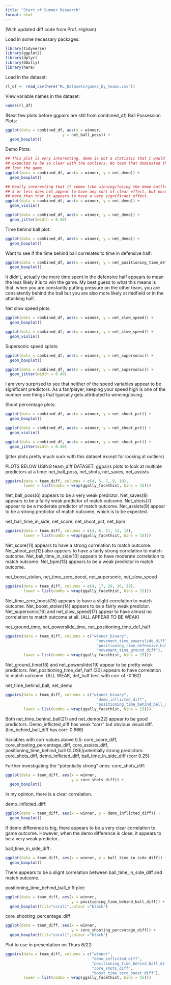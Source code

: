 ```yaml
---
title: "Start of Summer Research"
format: html
---
```

(With updated diff code from Prof. Higham)


Load in some necessary packages:
```r
library(tidyverse)
library(ggplot2)
library(dplyr)
library(GGally)
library(here)
```

Load in the dataset:
```r
rl_df <- read_csv(here("RL_Datasets/games_by_teams.csv"))
```

View variable names in the dataset:
```r
names(rl_df)
```


(Next few plots before ggpairs are still from combined_df)
Ball Possession Plots:
```r
ggplot(data = combined_df, aes(x = winner, 
                         y = net_ball_poss)) +
  geom_boxplot()
```


Demo Plots:
```r
## This plot is very interesting, demo is not a statistic that I would've 
## expected to be so clear with the outliers. No team that dominated the demos 
## lost the game.
ggplot(data = combined_df, aes(x = winner, y = net_demo)) +
  geom_boxplot()
```

```r
## Really interesting that it seems like winning/losing the demo battle by
## 5 or less does not appear to have any sort of clear effect, but once it is 
## more than that it appears to have a very significant effect.
ggplot(data = combined_df, aes(x = winner, y = net_demo)) +
  geom_violin()
```

```r
ggplot(data = combined_df, aes(x = winner, y = net_demo)) +
  geom_jitter(width = 0.40)
```


Time behind ball plot:
```r
ggplot(data = combined_df, aes(x = winner, y = net_demo)) +
  geom_boxplot()
```

Want to see if the time behind ball correlates to time in defensive half:
```r
ggplot(data = combined_df, aes(x = winner, y = net_positioning_time_def_half)) +
  geom_boxplot()
```

It didn't, actually the more time spent in the defensive half appears to mean
the less likely it is to win the game. My best guess to what this means is that,
when you are constantly putting pressure on the other team, you are 
consistently behind the ball but you are also more likely at midfield or 
in the attacking half.


Net slow speed plots:
```r
ggplot(data = combined_df, aes(x = winner, y = net_slow_speed)) +
  geom_boxplot()
```

```r
ggplot(data = combined_df, aes(x = winner, y = net_slow_speed)) +
  geom_violin()
```

Supersonic speed splots:
```r
ggplot(data = combined_df, aes(x = winner, y = net_supersonic)) +
  geom_boxplot()
```

```r
ggplot(data = combined_df, aes(x = winner, y = net_supersonic)) +
  geom_jitter(width = 0.40)
```

I am very surprised to see that neither of the speed variables appear to be 
significant predictors. As a fan/player, keeping your speed high is one of the
number one things that typically gets attributed to winning/losing.


Shoot percentage plots:
```r
ggplot(data = combined_df, aes(x = winner, y = net_shoot_pct)) +
  geom_boxplot()
```

```r
ggplot(data = combined_df, aes(x = winner, y = net_shoot_pct)) +
  geom_violin()
```

```r
ggplot(data = combined_df, aes(x = winner, y = net_shoot_pct)) +
  geom_jitter(width = 0.40)
```
(jitter plots pretty much suck with this dataset except for looking at outliers)





PLOTS BELOW USING team_diff DATASET:
ggpairs plots to look at multiple predictors at a time:
net_ball_poss, net_shots, net_saves, net_assists
```r
ggpairs(data = team_diff, columns = c(4, 5, 7, 9, 10), 
        lower = list(combo = wrap(ggally_facethist, bins = 15)))
```
Net_ball_poss(6) appears to be a very weak predictor.
Net_saves(8) appears to be a fairly weak predictor of match outcome.
Net_shots(7) appear to be a moderate predictor of match outcome.
Net_assists(9) appear to be a strong predictor of match outcome, which is to be
expected.

net_ball_time_in_side, net_score, net_shoot_pct, net_bpm
```r
ggpairs(data = team_diff, columns = c(4, 6, 11, 12, 13), 
        lower = list(combo = wrap(ggally_facethist, bins = 15)))
```
Net_score(11) appears to have a strong correlation to match outcome.
Net_shoot_pct(12) also appears to have a fairly strong correlation to match 
outcome.
Net_ball_time_in_side(10) appears to have moderate correlation to match outcome.
Net_bpm(13) appears to be a weak predictor in match outcome.



net_boost_stolen, net_time_zero_boost, net_supersonic, net_slow_speed
```r
ggpairs(data = team_diff, columns = c(4, 17, 29, 36, 38), 
        lower = list(combo = wrap(ggally_facethist, bins = 15)))
```
Net_time_zero_boost(15) appears to have a slight correlation to match outcome.
Net_boost_stolen(14) appears to be a fairly weak predictor.
Net_supersonic(16) and net_slow_speed(17) appear to have almost no correlation 
to match outcome at all.
(ALL APPEAR TO BE WEAK)




net_ground_time, net_powerslide_time, net_positioning_time_def_half
```r
ggpairs(data = team_diff, columns = c("winner_binary", 
                                        "movement_time_powerslide_diff", 
                                        "positioning_time_defensive_half_diff",
                                        "movement_time_ground_diff"), 
        lower = list(combo = wrap(ggally_facethist, bins = 15)))
```
Net_ground_time(18) and net_powerslide(19) appear to be pretty weak predictors.
Net_positioning_time_def_half (20) appears to have correlation to match outcome.
(ALL WEAK, def_half best with corr of -0.162)


net_time_behind_ball, net_demo
```r
ggpairs(data = team_diff, columns = c("winner_binary", 
                                        "demo_inflicted_diff",
                                        "positioning_time_behind_ball_diff"), 
        lower = list(combo = wrap(ggally_facethist, bins = 15)))
```
Both net_time_behind_ball(21) and net_demo(22) appear to be good predictors.
Demo_inflicted_diff has weak "corr" but obvious visual diff.
(tim_behind_ball_diff has corr: 0.666)


Variables with corr values above 0.5: core_score_diff, 
core_shooting_percentage_diff, core_assists_diff, positioning_time_behind_ball
CLOSE/potentially strong predictors: core_shots_diff, demo_inflicted_diff,
ball_time_in_side_diff (corr 0.25)

Further investigating the "potentially strong" ones:
core_shots_diff:
```r
ggplot(data = team_diff, aes(x = winner, 
                             y = core_shots_diff)) +
  geom_boxplot()
```
In my opinion, there is a clear correlation.


demo_inflicted_diff:
```r
ggplot(data = team_diff, aes(x = winner, y = demo_inflicted_diff)) +
  geom_boxplot()
```
If demo difference is big, there appears to be a very clear correlation to 
game outcome. However, when the demo difference is close, it appears to be a 
very weak predictor.


ball_time_in_side_diff:
```r
ggplot(data = team_diff, aes(x = winner, y = ball_time_in_side_diff)) +
  geom_boxplot()
```
There appears to be a slight correlation between ball_time_in_side_diff and 
match outcome.


positioning_time_behind_ball_diff plot:
```r
ggplot(data = team_diff, aes(x = winner, 
                             y = positioning_time_behind_ball_diff)) + 
  geom_boxplot(fill="coral1",colour ="black")
```


core_shooting_percentage_diff
```r
ggplot(data = team_diff, aes(x = winner, 
                             y = core_shooting_percentage_diff)) + 
  geom_boxplot(fill="coral1",colour ="black")
```


Plot to use in presentation on Thurs 6/22:
```r
ggpairs(data = team_diff, columns = c("winner", 
                                      "demo_inflicted_diff",
                                      "positioning_time_behind_ball_diff",
                                      "core_shots_diff",
                                      "boost_time_zero_boost_diff"), 
        lower = list(combo = wrap(ggally_facethist, bins = 15)))
```





